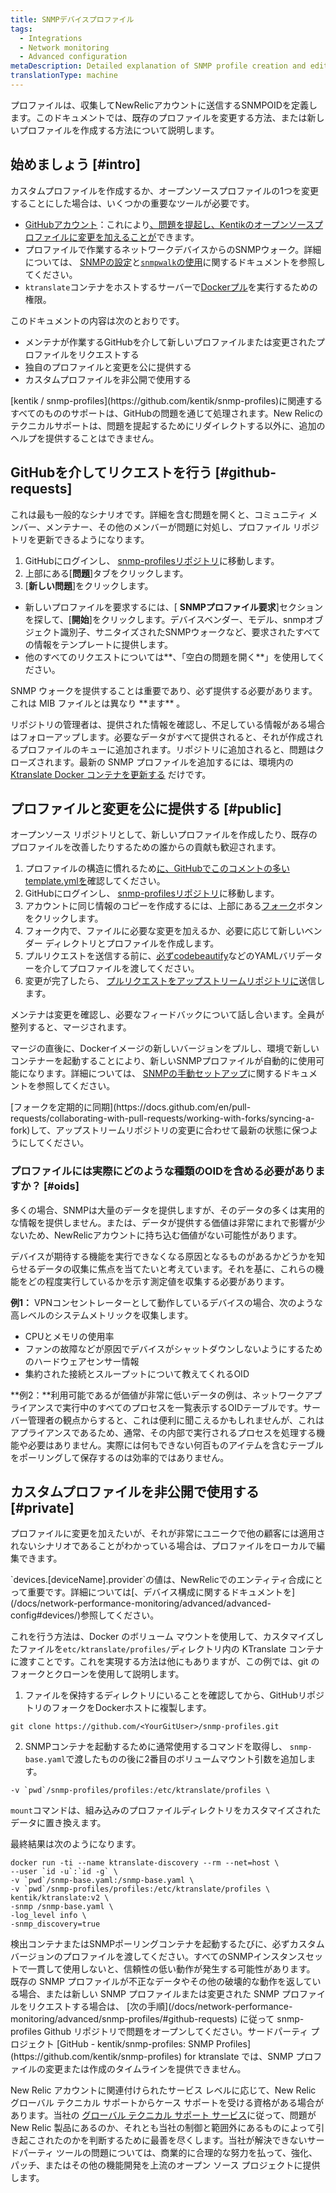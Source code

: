 ```yaml
---
title: SNMPデバイスプロファイル
tags:
  - Integrations
  - Network monitoring
  - Advanced configuration
metaDescription: Detailed explanation of SNMP profile creation and editing in New Relic.
translationType: machine
---
```


プロファイルは、収集してNewRelicアカウントに送信するSNMPOIDを定義します。このドキュメントでは、既存のプロファイルを変更する方法、または新しいプロファイルを作成する方法について説明します。

## 始めましょう [#intro]

カスタムプロファイルを作成するか、オープンソースプロファイルの1つを変更することにした場合は、いくつかの重要なツールが必要です。

* [GitHubアカウント](https://github.com/)：これにより[、問題を提起し、Kentikのオープンソースプロファイルに変更を加えることが](https://github.com/kentik/snmp-profiles)できます。
* プロファイルで作業するネットワークデバイスからのSNMPウォーク。詳細については、 [SNMPの設定](/docs/network-performance-monitoring/setup-performance-monitoring/snmp-performance-monitoring/)と[`snmpwalk`の使用](/docs/network-performance-monitoring/troubleshooting/snmp-walk/)に関するドキュメントを参照してください。
* `ktranslate`コンテナをホストするサーバーで[Dockerプル](https://docs.docker.com/engine/reference/commandline/pull/)を実行するための権限。

このドキュメントの内容は次のとおりです。

* メンテナが作業するGitHubを介して新しいプロファイルまたは変更されたプロファイルをリクエストする
* 独自のプロファイルと変更を公に提供する
* カスタムプロファイルを非公開で使用する

<Callout variant="tip">
  [kentik / snmp-profiles](https://github.com/kentik/snmp-profiles)に関連するすべてのもののサポートは、GitHubの問題を通じて処理されます。New Relicのテクニカルサポートは、問題を提起するためにリダイレクトする以外に、追加のヘルプを提供することはできません。
</Callout>

## GitHubを介してリクエストを行う [#github-requests]

これは最も一般的なシナリオです。詳細を含む問題を開くと、コミュニティ メンバー、メンテナー、その他のメンバーが問題に対処し、プロファイル リポジトリを更新できるようになります。

1. GitHubにログインし、 [snmp-profilesリポジトリ](https://github.com/kentik/snmp-profiles)に移動します。
2. 上部にある\[**問題**]タブをクリックします。
3. \[**新しい問題**]をクリックします。

* 新しいプロファイルを要求するには、\[ **SNMPプロファイル要求**]セクションを探して、\[**開始**]をクリックします。デバイスベンダー、モデル、snmpオブジェクト識別子、サニタイズされたSNMPウォークなど、要求されたすべての情報をテンプレートに提供します。
* 他のすべてのリクエストについては**、「空白の問題を開く**」を使用してください。

<Callout variant="tip">
  SNMP ウォークを提供することは重要であり、必ず提供する必要があります。これは MIB ファイルとは異なり **ます** 。
</Callout>

リポジトリの管理者は、提供された情報を確認し、不足している情報がある場合はフォローアップします。必要なデータがすべて提供されると、それが作成されるプロファイルのキューに追加されます。リポジトリに追加されると、問題はクローズされます。最新の SNMP プロファイルを追加するには、環境内の [Ktranslate Docker コンテナを更新する](/docs/network-performance-monitoring/advanced/ktranslate-container-management#updating-the-container/) だけです。

## プロファイルと変更を公に提供する [#public]

オープンソース リポジトリとして、新しいプロファイルを作成したり、既存のプロファイルを改善したりするための誰からの貢献も歓迎されます。

1. プロファイルの構造に慣れるため[に、GitHubでこのコメントの多いtemplate.ymlを](https://github.com/kentik/snmp-profiles/blob/main/profiles/kentik_snmp/_template.yml)確認してください。
2. GitHubにログインし、 [snmp-profilesリポジトリ](https://github.com/kentik/snmp-profiles)に移動します。
3. アカウントに同じ情報のコピーを作成するには、上部にある[フォーク](https://docs.github.com/en/get-started/quickstart/fork-a-repo)ボタンをクリックします。
4. フォーク内で、ファイルに必要な変更を加えるか、必要に応じて新しいベンダー ディレクトリとプロファイルを作成します。
5. プルリクエストを送信する前に、[必ずcodebeautify](https://codebeautify.org/yaml-validator)などのYAMLバリデーターを介してプロファイルを渡してください。
6. 変更が完了したら、 [プルリクエストをアップストリームリポジトリに](https://docs.github.com/en/pull-requests/collaborating-with-pull-requests/proposing-changes-to-your-work-with-pull-requests/creating-a-pull-request)送信します。

メンテナは変更を確認し、必要なフィードバックについて話し合います。全員が整列すると、マージされます。

マージの直後に、Dockerイメージの新しいバージョンをプルし、環境で新しいコンテナーを起動することにより、新しいSNMPプロファイルが自動的に使用可能になります。詳細については、 [SNMPの手動セットアップ](https://docs.newrelic.com/docs/network-performance-monitoring/setup-performance-monitoring/snmp-performance-monitoring/#manual-setup)に関するドキュメントを参照してください。

<Callout variant="tip">
  [フォークを定期的に同期](https://docs.github.com/en/pull-requests/collaborating-with-pull-requests/working-with-forks/syncing-a-fork)して、アップストリームリポジトリの変更に合わせて最新の状態に保つようにしてください。
</Callout>

### プロファイルには実際にどのような種類のOIDを含める必要がありますか？ [#oids]

多くの場合、SNMPは大量のデータを提供しますが、そのデータの多くは実用的な情報を提供しません。または、データが提供する価値は非常にまれで影響が少ないため、NewRelicアカウントに持ち込む価値がない可能性があります。

デバイスが期待する機能を実行できなくなる原因となるものがあるかどうかを知らせるデータの収集に焦点を当てたいと考えています。それを基に、これらの機能をどの程度実行しているかを示す測定値を収集する必要があります。

**例1：** VPNコンセントレーターとして動作しているデバイスの場合、次のような高レベルのシステムメトリックを収集します。

* CPUとメモリの使用率
* ファンの故障などが原因でデバイスがシャットダウンしないようにするためのハードウェアセンサー情報
* 集約された接続とスループットについて教えてくれるOID

**例2：**利用可能であるが価値が非常に低いデータの例は、ネットワークアプライアンスで実行中のすべてのプロセスを一覧表示するOIDテーブルです。サーバー管理者の観点からすると、これは便利に聞こえるかもしれませんが、これはアプライアンスであるため、通常、その内部で実行されるプロセスを処理する機能や必要はありません。実際には何もできない何百ものアイテムを含むテーブルをポーリングして保存するのは効率的ではありません。

## カスタムプロファイルを非公開で使用する [#private]

プロファイルに変更を加えたいが、それが非常にユニークで他の顧客には適用されないシナリオであることがわかっている場合は、プロファイルをローカルで編集できます。

<Callout variant="tip">
  `devices.[deviceName].provider`の値は、NewRelicでのエンティティ合成にとって重要です。詳細については[、デバイス構成に関するドキュメントを](/docs/network-performance-monitoring/advanced/advanced-config#devices/)参照してください。
</Callout>

これを行う方法は、Docker のボリューム マウントを使用して、カスタマイズしたファイルを`etc/ktranslate/profiles/`ディレクトリ内の KTranslate コンテナに渡すことです。これを実現する方法は他にもありますが、この例では、git のフォークとクローンを使用して説明します。

1. ファイルを保持するディレクトリにいることを確認してから、GitHubリポジトリのフォークをDockerホストに複製します。

```pwd
git clone https://github.com/<YourGitUser>/snmp-profiles.git
```

2. SNMPコンテナを起動するために通常使用するコマンドを取得し、 `snmp-base.yaml`で渡したものの後に2番目のボリュームマウント引数を追加します。

```
-v `pwd`/snmp-profiles/profiles:/etc/ktranslate/profiles \
```

`mount`コマンドは、組み込みのプロファイルディレクトリをカスタマイズされたデータに置き換えます。

最終結果は次のようになります。

```
docker run -ti --name ktranslate-discovery --rm --net=host \
--user `id -u`:`id -g` \
-v `pwd`/snmp-base.yaml:/snmp-base.yaml \
-v `pwd`/snmp-profiles/profiles:/etc/ktranslate/profiles \
kentik/ktranslate:v2 \
-snmp /snmp-base.yaml \
-log_level info \
-snmp_discovery=true
```

<Callout variant="tip">
  検出コンテナまたはSNMPポーリングコンテナを起動するたびに、必ずカスタムバージョンのプロファイルを渡してください。すべてのSNMPインスタンスセットで一貫して使用しないと、信頼性の低い動作が発生する可能性があります。
</Callout>

<Callout variant="tip">
  既存の SNMP プロファイルが不正なデータやその他の破壊的な動作を返している場合、または新しい SNMP プロファイルまたは変更された SNMP プロファイルをリクエストする場合は、 [次の手順](/docs/network-performance-monitoring/advanced/snmp-profiles/#github-requests) に従って snmp-profiles Github リポジトリで問題をオープンしてください。サードパーティ プロジェクト [GitHub - kentik/snmp-profiles: SNMP Profiles](https://github.com/kentik/snmp-profiles) for ktranslate では、SNMP プロファイルの変更または作成のタイムラインを提供できません。

  New Relic アカウントに関連付けられたサービス レベルに応じて、New Relic グローバル テクニカル サポートからケース サポートを受ける資格がある場合があります。当社の [グローバル テクニカル サポート サービス](/docs/licenses/license-information/general-usage-licenses/global-technical-support-offerings/#tstools)に従って、問題が New Relic 製品にあるのか、それとも当社の制御と範囲外にあるものによって引き起こされたのかを判断するために最善を尽くします。当社が解決できないサードパーティ ツールの問題については、商業的に合理的な努力を払って、強化、パッチ、またはその他の機能開発を上流のオープン ソース プロジェクトに提供します。
</Callout>